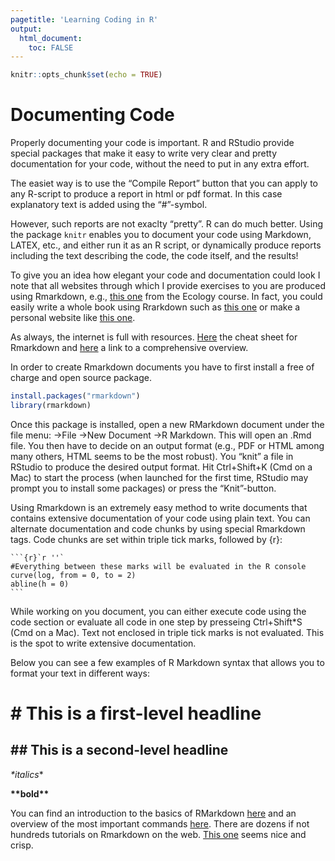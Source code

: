```yaml
---
pagetitle: 'Learning Coding in R'
output: 
  html_document:
    toc: FALSE
---
```


```r
knitr::opts_chunk$set(echo = TRUE)
```

# Documenting Code

Properly documenting your code is important. R and RStudio provide special packages that make it easy to write very clear and pretty documentation for your code, without the need to put in any extra effort.

The easiet way is to use the "Compile Report" button that you can apply to any R-script to produce a report in html or pdf format. In this case explanatory text is added using the "#"-symbol.

However, such reports are not exaclty "pretty". R can do much better. Using the package ```knitr``` enables you to document your code using Markdown, LATEX, etc., and either run it as an R script, or dynamically produce reports including the text describing the code, the code itself, and the results!

To give you an idea how elegant your code and documentation could look I note that all websites through which I provide exercises to you are produced using Rmarkdown, e.g., [this one](https://clausrueffler.github.io/ecology-course/Competition.html) from the Ecology course. In fact, you could easily write a whole book using Rrarkdown such as [this one](https://bookdown.org/yihui/rmarkdown-cookbook/) or make a personal website like [this one](https://clausrueffler.github.io/).

As always, the internet is full with resources. [Here](https://bookdown.org/ndphillips/YaRrr/) the cheat sheet for Rmarkdown and [here](https://bookdown.org/yihui/rmarkdown/) a link to a comprehensive overview.

In order to create Rmarkdown documents you have to first install a free of charge and open source package.
```r
install.packages("rmarkdown")
library(rmarkdown)
```

Once this package is installed, open a new RMarkdown document under the file menu: ->File ->New Document ->R Markdown. This will open an .Rmd file. You then have to decide on an output format (e.g., PDF or HTML among many others, HTML seems to be the most robust). You "knit" a file in RStudio to produce the desired output format. Hit Ctrl+Shift+K (Cmd on a Mac) to start the process (when launched for the first time, RStudio may prompt you to install some packages) or press the "Knit"-button.

Using Rmarkdown is an extremely easy method to write documents that contains extensive documentation of your code using plain text. You can alternate documentation and code chunks by using special Rmarkdown tags. Code chunks are set within triple tick marks, followed by {r}:

````
```{r}`r ''`
#Everything between these marks will be evaluated in the R console
curve(log, from = 0, to = 2)
abline(h = 0)
```
````

While working on you document, you can either execute code using the code section or evaluate all code in one step by presseing Ctrl+Shift*S (Cmd on a Mac). Text not enclosed in triple tick marks is not evaluated. This is the spot to write extensive documentation.

Below you can see a few examples of R Markdown syntax that allows you to format your text in different ways:

# \# This is a first-level headline

## \## This is a second-level headline

*\*italics*\*

**\*\*bold\*\***

You can find an introduction to the basics of RMarkdown [here](https://rmarkdown.rstudio.com/lesson-1.html) and an overview of the most important commands [here](https://www.rstudio.com/wp-content/uploads/2015/02/rmarkdown-cheatsheet.pdf). There are dozens if not hundreds tutorials on Rmarkdown on the web. [This one](https://m-clark.github.io/Introduction-to-Rmarkdown/) seems nice and crisp.




